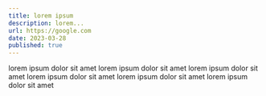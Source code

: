 ```yaml
---
title: lorem ipsum
description: lorem...
url: https://google.com
date: 2023-03-28
published: true
---
```



lorem ipsum dolor sit amet lorem ipsum dolor sit amet lorem ipsum dolor sit amet
lorem ipsum dolor sit amet lorem ipsum dolor sit amet lorem ipsum dolor sit amet